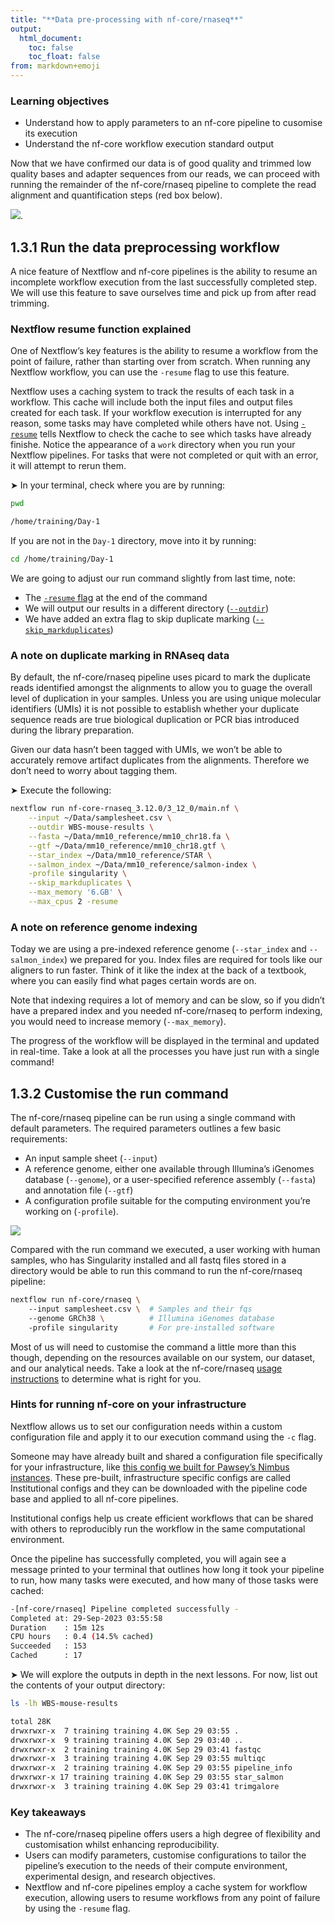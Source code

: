 ```yaml
---
title: "**Data pre-processing with nf-core/rnaseq**"
output:
  html_document:
    toc: false
    toc_float: false
from: markdown+emoji
---
```


::: callout-important
### Learning objectives{.unlisted}

* Understand how to apply parameters to an nf-core pipeline to cusomise its execution
* Understand the nf-core workflow execution standard output 
:::

Now that we have confirmed our data is of good quality and trimmed low quality bases and adapter sequences from our reads, we can proceed with running the remainder of the nf-core/rnaseq pipeline to complete the read alignment and quantification steps (red box below). 

![](../Figs/1.3_rnaseq_workflow_align_quant.png). 

## **1.3.1 Run the data preprocessing workflow**

A nice feature of Nextflow and nf-core pipelines is the ability to resume an incomplete workflow execution from the last successfully completed step. We will use this feature to save ourselves time and pick up from after read trimming. 

::: callout-note

### Nextflow resume function explained {.unlisted}

One of Nextflow's key features is the ability to resume a workflow from the point of failure, rather than starting over from scratch. When running any Nextflow workflow, you can use the `-resume` flag to use this feature. 

Nextflow uses a caching system to track the results of each task in a workflow. This cache will include both the input files and output files created for each task. If your workflow execution is interrupted for any reason, some tasks may have completed while others have not. Using [`-resume`](https://training.nextflow.io/basic_training/cache_and_resume/#how-resume-works) tells Nextflow to check the cache to see which tasks have already finishe. Notice the appearance of a `work` directory when you run your Nextflow pipelines. For tasks that were not completed or quit with an error, it will attempt to rerun them. 
:::

&#x27A4; In your terminal, check where you are by running: 

```bash
pwd
```
```bash
/home/training/Day-1
```

If you are not in the `Day-1` directory, move into it by running:

```bash
cd /home/training/Day-1 
```

We are going to adjust our run command slightly from last time, note:

* The [`-resume` flag](https://training.nextflow.io/basic_training/cache_and_resume/#how-resume-works) at the end of the command 
* We will output our results in a different directory ([`--outdir`]((https://nf-co.re/rnaseq/3.12.0/parameters#outdir)))
* We have added an extra flag to skip duplicate marking ([`--skip_markduplicates`]((https://nf-co.re/rnaseq/3.12.0/parameters#skip_markduplicates)))

::: callout-note

### A note on duplicate marking in RNAseq data{.unlisted}

By default, the nf-core/rnaseq pipeline uses picard to mark the duplicate reads identified amongst the alignments to allow you to guage the overall level of duplication in your samples. Unless you are using unique molecular identifiers (UMIs) it is not possible to establish whether your duplicate sequence reads are true biological duplication or PCR bias introduced during the library preparation. 

Given our data hasn't been tagged with UMIs, we won't be able to accurately remove artifact duplicates from the alignments. Therefore we don't need to worry about tagging them. 
::: 

&#x27A4; Execute the following:

```bash
nextflow run nf-core-rnaseq_3.12.0/3_12_0/main.nf \
    --input ~/Data/samplesheet.csv \
    --outdir WBS-mouse-results \
    --fasta ~/Data/mm10_reference/mm10_chr18.fa \
    --gtf ~/Data/mm10_reference/mm10_chr18.gtf \
    --star_index ~/Data/mm10_reference/STAR \
    --salmon_index ~/Data/mm10_reference/salmon-index \
    -profile singularity \
    --skip_markduplicates \
    --max_memory '6.GB' \
    --max_cpus 2 -resume
```

::: callout-note

### A note on reference genome indexing{.unlisted}

Today we are using a pre-indexed reference genome (`--star_index` and `--salmon_index`) we prepared for you. Index files are required for tools like our aligners to run faster. Think of it like the index at the back of a textbook, where you can easily find what pages certain words are on.

Note that indexing requires a lot of memory and can be slow, so if you didn’t have a prepared index and you needed nf-core/rnaseq to perform indexing, you would need to increase memory (`--max_memory`).
:::

The progress of the workflow will be displayed in the terminal and updated in real-time. Take a look at all the processes you have just run with a single command!

## **1.3.2 Customise the run command**

The nf-core/rnaseq pipeline can be run using a single command with default parameters. The required parameters outlines a few basic requirements:

* An input sample sheet (`--input`) 
* A reference genome, either one available through Illumina’s iGenomes database (`--genome`), or a user-specified reference assembly (`--fasta`) and annotation file (`--gtf`)
* A configuration profile suitable for the computing environment you’re working on (`-profile`).

![](../Figs/1.3_default-command.png)

Compared with the run command we executed, a user working with human samples, who has Singularity installed and all fastq files stored in a directory would be able to run this command to run the nf-core/rnaseq pipeline:

```bash
nextflow run nf-core/rnaseq \   
    --input samplesheet.csv \  # Samples and their fqs
    --genome GRCh38 \          # Illumina iGenomes database
    -profile singularity       # For pre-installed software
```

Most of us will need to customise the command a little more than this though, depending on the resources available on our system, our dataset, and our analytical needs. Take a look at the nf-core/rnaseq [usage instructions](https://nf-co.re/rnaseq/3.12.0/docs/usage) to determine what is right for you. 

::: {.callout-note collapse="true"}

### Hints for running nf-core on your infrastructure{.unlisted}

Nextflow allows us to set our configuration needs within a custom configuration file and apply it to our execution command using the `-c` flag. 

Someone may have already built and shared a configuration file specifically for your infrastructure, like [this config we built for Pawsey's Nimbus instances](https://nf-co.re/configs/pawsey_nimbus). These pre-built, infrastructure specific configs are called Institutional configs and they can be downloaded with the pipeline code base and applied to all nf-core pipelines.  

Institutional configs help us create efficient workflows that can be shared with others to reproducibly run the workflow in the same computational environment. 
::: 

Once the pipeline has successfully completed, you will again see a message printed to your terminal that outlines how long it took your pipeline to run, how many tasks were executed, and how many of those tasks were cached:

```bash
-[nf-core/rnaseq] Pipeline completed successfully -
Completed at: 29-Sep-2023 03:55:58
Duration    : 15m 12s
CPU hours   : 0.4 (14.5% cached)
Succeeded   : 153
Cached      : 17
```

&#x27A4; We will explore the outputs in depth in the next lessons. For now, list out the contents of your output directory: 

```bash
ls -lh WBS-mouse-results
```
```bash
total 28K
drwxrwxr-x  7 training training 4.0K Sep 29 03:55 .
drwxrwxr-x  9 training training 4.0K Sep 29 03:40 ..
drwxrwxr-x  2 training training 4.0K Sep 29 03:41 fastqc
drwxrwxr-x  3 training training 4.0K Sep 29 03:55 multiqc
drwxrwxr-x  2 training training 4.0K Sep 29 03:55 pipeline_info
drwxrwxr-x 17 training training 4.0K Sep 29 03:55 star_salmon
drwxrwxr-x  3 training training 4.0K Sep 29 03:41 trimgalore
```

::: callout-important
### Key takeaways{.unlisted}

* The nf-core/rnaseq pipeline offers users a high degree of flexibility and customisation whilst enhancing reproducibility. 
* Users can modify parameters, customise configurations to tailor the pipeline's execution to the needs of their compute environment, experimental design, and research objectives. 
* Nextflow and nf-core pipelines employ a cache system for workflow execution, allowing users to resume workflows from any point of failure by using the `-resume` flag. 
:::
